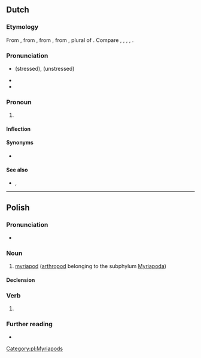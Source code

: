 ==Dutch==

===Etymology===
From {{inh|nl|dum|wi}}, from {{inh|nl|odt|wī}}, from {{inh|nl|gem-pro|*wīz}}, from {{der|nl|ine-pro|*wéy-}}, plural of {{m|ine-pro|*éǵh₂}}. Compare {{cog|nds|wi}}, {{cog|fy|wy}}, {{cog|de|wir}}, {{cog|en|we}}, {{cog|da|vi}}.

===Pronunciation===
* {{IPA|nl|/ʋɛi̯/}} (stressed), {{IPA|nl|/ʋə/}} (unstressed)
* {{audio|nl|Nl-wij.ogg|audio}}
* {{homophones|nl|wei}}

===Pronoun===
{{head|nl|pronoun|cat2=personal pronouns}}

# {{n-g|the [[first-person]] [[plural]] [[personal pronoun]]; refers to the speakers}}

====Inflection====
{{nl-decl-personal pronouns}}

====Synonyms====
* {{l|nl|we}}

====See also====
* {{l|nl|ons}}, {{l|nl|onze}}

----

==Polish==
{{wikipedia|lang=pl}}

===Pronunciation===
* {{pl-IPA}}

===Noun===
{{pl-noun|m-an}}

# [[myriapod]] ([[arthropod]] belonging to the subphylum [[Myriapoda]])

====Declension====
{{pl-decl-noun-m-an|genp=wijów}}

===Verb===
{{head|pl|verb form}}

# {{inflection of|pl|wić||2|s|impr|pres}}

===Further reading===
* {{R:PWN}}

[[Category:pl:Myriapods]]